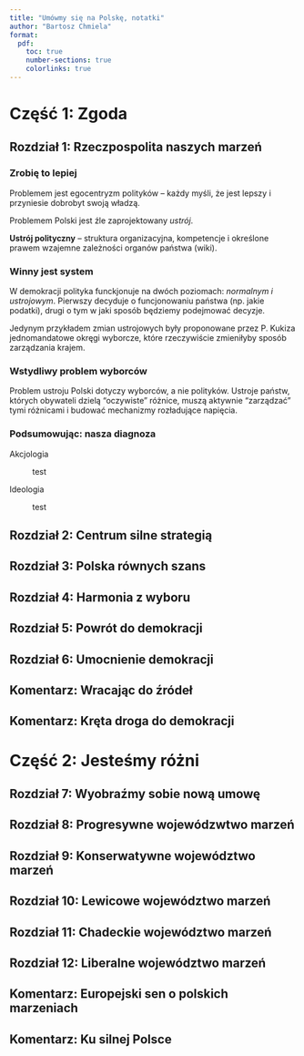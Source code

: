 ```yaml
---
title: "Umówmy się na Polskę, notatki"
author: "Bartosz Chmiela"
format:
  pdf:
    toc: true
    number-sections: true
    colorlinks: true
---
```


# Część 1: Zgoda

## Rozdział 1: Rzeczpospolita naszych marzeń

### Zrobię to lepiej

Problemem jest egocentryzm polityków -- każdy myśli, że jest lepszy i przyniesie dobrobyt swoją władzą.

Problemem Polski jest źle zaprojektowany *ustrój*.

**Ustrój polityczny** -- struktura organizacyjna, kompetencje i określone prawem wzajemne zależności organów państwa (wiki).

### Winny jest system

W demokracji polityka funckjonuje na dwóch poziomach: *normalnym i ustrojowym*. Pierwszy decyduje o funcjonowaniu państwa (np. jakie podatki), drugi o tym w jaki sposób będziemy podejmować decyzje.

Jedynym przykładem zmian ustrojowych były proponowane przez P. Kukiza jednomandatowe okręgi wyborcze, które rzeczywiście zmieniłyby sposób zarządzania krajem.

### Wstydliwy problem wyborców

Problem ustroju Polski dotyczy wyborców, a nie polityków. Ustroje państw, których obywateli dzielą "oczywiste" różnice, muszą aktywnie "zarządzać" tymi różnicami i budować mechanizmy rozładujące napięcia.

### Podsumowując: nasza diagnoza

Akcjologia

:   test

Ideologia

:   test

## Rozdział 2: Centrum silne strategią

## Rozdział 3: Polska równych szans

## Rozdział 4: Harmonia z wyboru

## Rozdział 5: Powrót do demokracji

## Rozdział 6: Umocnienie demokracji

## Komentarz: Wracając do źródeł

## Komentarz: Kręta droga do demokracji

# Część 2: Jesteśmy różni

## Rozdział 7: Wyobraźmy sobie nową umowę

## Rozdział 8: Progresywne wojewódzwtwo marzeń

## Rozdział 9: Konserwatywne województwo marzeń

## Rozdział 10: Lewicowe województwo marzeń

## Rozdział 11: Chadeckie województwo marzeń

## Rozdział 12: Liberalne województwo marzeń

## Komentarz: Europejski sen o polskich marzeniach

## Komentarz: Ku silnej Polsce

